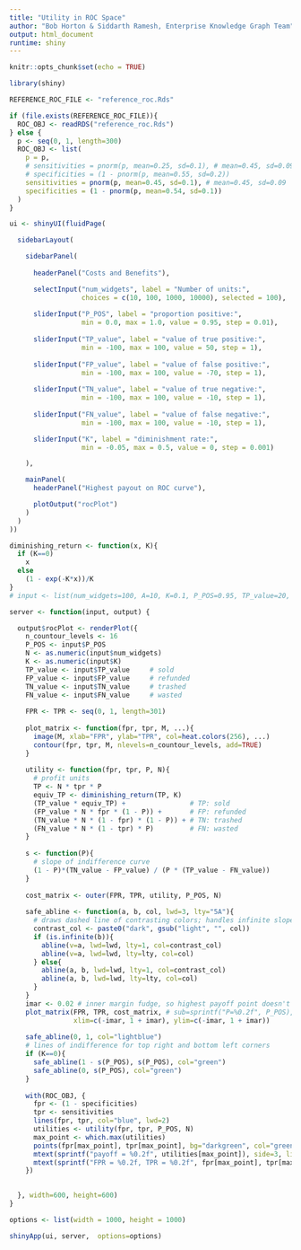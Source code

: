 ---
title: "Utility in ROC Space"
author: "Bob Horton & Siddarth Ramesh, Enterprise Knowledge Graph Team"
output: html_document
runtime: shiny
---

```{r setup, include=FALSE}
knitr::opts_chunk$set(echo = TRUE)
```


```{r utility_app, echo=FALSE}

library(shiny)

REFERENCE_ROC_FILE <- "reference_roc.Rds"

if (file.exists(REFERENCE_ROC_FILE)){
  ROC_OBJ <- readRDS("reference_roc.Rds")
} else {
  p <- seq(0, 1, length=300)
  ROC_OBJ <- list(
    p = p,
    # sensitivities = pnorm(p, mean=0.25, sd=0.1), # mean=0.45, sd=0.09
    # specificities = (1 - pnorm(p, mean=0.55, sd=0.2))
    sensitivities = pnorm(p, mean=0.45, sd=0.1), # mean=0.45, sd=0.09
    specificities = (1 - pnorm(p, mean=0.54, sd=0.1))
  )
}

ui <- shinyUI(fluidPage(

  sidebarLayout(

    sidebarPanel(
      
      headerPanel("Costs and Benefits"),

      selectInput("num_widgets", label = "Number of units:",
                  choices = c(10, 100, 1000, 10000), selected = 100),
    
      sliderInput("P_POS", label = "proportion positive:",
                  min = 0.0, max = 1.0, value = 0.95, step = 0.01),
    
      sliderInput("TP_value", label = "value of true positive:",
                  min = -100, max = 100, value = 50, step = 1),
    
      sliderInput("FP_value", label = "value of false positive:",
                  min = -100, max = 100, value = -70, step = 1),
    
      sliderInput("TN_value", label = "value of true negative:",
                  min = -100, max = 100, value = -10, step = 1),
    
      sliderInput("FN_value", label = "value of false negative:",
                  min = -100, max = 100, value = -10, step = 1),

      sliderInput("K", label = "diminishment rate:", 
                  min = -0.05, max = 0.5, value = 0, step = 0.001)

    ),

    mainPanel(
      headerPanel("Highest payout on ROC curve"),

      plotOutput("rocPlot")
    )
  )
))

diminishing_return <- function(x, K){
  if (K==0)
    x
  else
    (1 - exp(-K*x))/K
}
# input <- list(num_widgets=100, A=10, K=0.1, P_POS=0.95, TP_value=20, TN_value=-50, FP_value=-300, FN_value=-50)

server <- function(input, output) {

  output$rocPlot <- renderPlot({
    n_countour_levels <- 16
    P_POS <- input$P_POS
    N <- as.numeric(input$num_widgets)
    K <- as.numeric(input$K)
    TP_value <- input$TP_value     # sold
    FP_value <- input$FP_value     # refunded
    TN_value <- input$TN_value     # trashed
    FN_value <- input$FN_value     # wasted
    
    FPR <- TPR <- seq(0, 1, length=301)
    
    plot_matrix <- function(fpr, tpr, M, ...){
      image(M, xlab="FPR", ylab="TPR", col=heat.colors(256), ...)
      contour(fpr, tpr, M, nlevels=n_countour_levels, add=TRUE)
    }
    
    utility <- function(fpr, tpr, P, N){
      # profit units
      TP <- N * tpr * P
      equiv_TP <- diminishing_return(TP, K)
      (TP_value * equiv_TP) +                # TP: sold
      (FP_value * N * fpr * (1 - P)) +       # FP: refunded
      (TN_value * N * (1 - fpr) * (1 - P)) + # TN: trashed
      (FN_value * N * (1 - tpr) * P)         # FN: wasted
    }
    
    s <- function(P){
      # slope of indifference curve
      (1 - P)*(TN_value - FP_value) / (P * (TP_value - FN_value))
    }
    
    cost_matrix <- outer(FPR, TPR, utility, P_POS, N)
    
    safe_abline <- function(a, b, col, lwd=3, lty="5A"){
      # draws dashed line of contrasting colors; handles infinite slope
      contrast_col <- paste0("dark", gsub("light", "", col))
      if (is.infinite(b)){
        abline(v=a, lwd=lwd, lty=1, col=contrast_col)
        abline(v=a, lwd=lwd, lty=lty, col=col)
      } else{
        abline(a, b, lwd=lwd, lty=1, col=contrast_col)
        abline(a, b, lwd=lwd, lty=lty, col=col)
      }
    }
    imar <- 0.02 # inner margin fudge, so highest payoff point doesn't get chopped off at the edge
    plot_matrix(FPR, TPR, cost_matrix, # sub=sprintf("P=%0.2f", P_POS), 
                xlim=c(-imar, 1 + imar), ylim=c(-imar, 1 + imar))
    
    safe_abline(0, 1, col="lightblue")
    # lines of indifference for top right and bottom left corners
    if (K==0){
      safe_abline(1 - s(P_POS), s(P_POS), col="green")
      safe_abline(0, s(P_POS), col="green")
    }
    
    with(ROC_OBJ, {
      fpr <- (1 - specificities)
      tpr <- sensitivities
      lines(fpr, tpr, col="blue", lwd=2)
      utilities <- utility(fpr, tpr, P_POS, N)
      max_point <- which.max(utilities)
      points(fpr[max_point], tpr[max_point], bg="darkgreen", col="green", pch=21, cex=3)
      mtext(sprintf("payoff = %0.2f", utilities[max_point]), side=3, line=2.5, cex=1.5)
      mtext(sprintf("FPR = %0.2f, TPR = %0.2f", fpr[max_point], tpr[max_point]), side=3, line=1)
    })

  
  }, width=600, height=600)
}

options <- list(width = 1000, height = 1000)

shinyApp(ui, server,  options=options)

```


